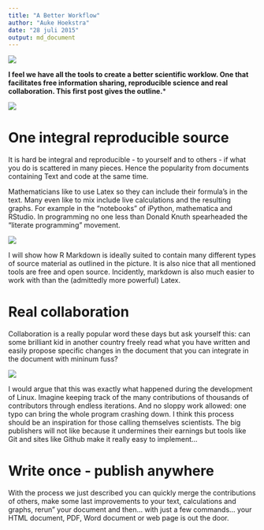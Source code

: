 ```yaml
---
title: "A Better Workflow"
author: "Auke Hoekstra"
date: "28 juli 2015"
output: md_document
---
```


![](../pics/knit-logo.png)

**I feel we have all the tools to create a better scientific worklow. One that facilitates free information sharing, reproducible science and real collaboration. This first post gives the outline.***

![](../pics/workflow.svg)

# One integral reproducible source
It is hard be integral and reproducible - to yourself and to others - if what you do is scattered in many pieces. Hence the popularity from documents containing Text and code at the same time. 

Mathematicians like to use Latex so they can include their formula's in the text. Many even like to mix include live calculations and the resulting graphs. For example in the "notebooks" of iPython, mathematica and RStudio. In programming no one less than Donald Knuth spearheaded the "literate programming" movement.

![](../pics/donald-knuth.jpg)

I will show how R Markdown is ideally suited to contain many different types of source material as outlined in the picture. It is also nice that all mentioned tools are free and open source. Incidently, markdown is also much easier to work with than the (admittedly more powerful) Latex.

# Real collaboration
Collaboration is a really popular word these days but ask yourself this: can some brilliant kid in another country freely read what you have written and easily propose specific changes in the document that you can integrate in the document with mininum fuss?

![](../pics/linus-torvalds.jpg)

I would argue that this was exactly what happened during the development of Linux. Imagine keeping track of the many contributions of thousands of contributors through endless iterations. And no sloppy work allowed: one typo can bring the whole program crashing down. I think this process should be an inspiration for those calling themselves scientists. The big publishers will not like because it undermines their earnings but tools like Git and sites like Github make it really easy to implement...

# Write once - publish anywhere
With the process we just described you can quickly merge the contributions of others, make some last improvements to your text, calculations and graphs, rerun" your document and then... with just a few commands... your HTML document, PDF, Word document or web page is out the door.
